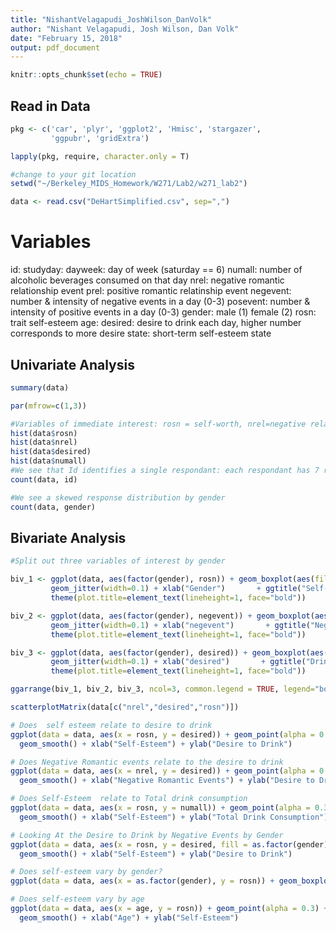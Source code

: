 ```yaml
---
title: "NishantVelagapudi_JoshWilson_DanVolk"
author: "Nishant Velagapudi, Josh Wilson, Dan Volk"
date: "February 15, 2018"
output: pdf_document
---
```


```r
knitr::opts_chunk$set(echo = TRUE)
```

## Read in Data

```r

pkg <- c('car', 'plyr', 'ggplot2', 'Hmisc', 'stargazer',
         'ggpubr', 'gridExtra')

lapply(pkg, require, character.only = T)

#change to your git location
setwd("~/Berkeley_MIDS_Homework/W271/Lab2/w271_lab2")

data <- read.csv("DeHartSimplified.csv", sep=",")
```

# Variables
id:
studyday:
dayweek: day of week (saturday == 6)
numall: number of alcoholic beverages consumed on that day
nrel: negative romantic relationship event
prel: positive romantic relatinship event
negevent: number & intensity of negative events in a day (0-3)
posevent: number & intensity of positive events in a day (0-3)
gender: male (1) female (2)
rosn: trait self-esteem
age:
desired: desire to drink each day, higher number corresponds to more desire
state: short-term self-esteem state

## Univariate Analysis

```r
summary(data)

par(mfrow=c(1,3))

#Variables of immediate interest: rosn = self-worth, nrel=negative relationship interactions, desired = desire to drink
hist(data$rosn)
hist(data$nrel)
hist(data$desired)
hist(data$numall)
#We see that Id identifies a single respondant: each respondant has 7 responses (one for each day of the week)
count(data, id)

#We see a skewed response distribution by gender
count(data, gender)


```

## Bivariate Analysis
```r
#Split out three variables of interest by gender

biv_1 <- ggplot(data, aes(factor(gender), rosn)) + geom_boxplot(aes(fill=factor(gender))) +
         geom_jitter(width=0.1) + xlab("Gender")       + ggtitle("Self-worth")      +
         theme(plot.title=element_text(lineheight=1, face="bold"))

biv_2 <- ggplot(data, aes(factor(gender), negevent)) + geom_boxplot(aes(fill=factor(gender))) +
         geom_jitter(width=0.1) + xlab("negevent")       + ggtitle("Neg. Rel. Events")      +
         theme(plot.title=element_text(lineheight=1, face="bold"))

biv_3 <- ggplot(data, aes(factor(gender), desired)) + geom_boxplot(aes(fill=factor(gender))) +
         geom_jitter(width=0.1) + xlab("desired")       + ggtitle("Drinking Desire")      +
         theme(plot.title=element_text(lineheight=1, face="bold"))

ggarrange(biv_1, biv_2, biv_3, ncol=3, common.legend = TRUE, legend="bottom")
```

```r
scatterplotMatrix(data[c("nrel","desired","rosn")])
```


```r

# Does  self esteem relate to desire to drink
ggplot(data = data, aes(x = rosn, y = desired)) + geom_point(alpha = 0.3) +
  geom_smooth() + xlab("Self-Esteem") + ylab("Desire to Drink")

# Does Negative Romantic events relate to the desire to drink
ggplot(data = data, aes(x = nrel, y = desired)) + geom_point(alpha = 0.3) +
  geom_smooth() + xlab("Negative Romantic Events") + ylab("Desire to Drink")

# Does Self-Esteem  relate to Total drink consumption
ggplot(data = data, aes(x = rosn, y = numall)) + geom_point(alpha = 0.3) +
  geom_smooth() + xlab("Self-Esteem") + ylab("Total Drink Consumption")

# Looking At the Desire to Drink by Negative Events by Gender
ggplot(data = data, aes(x = rosn, y = desired, fill = as.factor(gender))) + geom_point(alpha = 0.3) +
  geom_smooth() + xlab("Self-Esteem") + ylab("Desire to Drink")

# Does self-esteem vary by gender?
ggplot(data = data, aes(x = as.factor(gender), y = rosn)) + geom_boxplot(aes(fill=factor(gender))) + geom_jitter(width=0.1)

# Does self-esteem vary by age
ggplot(data = data, aes(x = age, y = rosn)) + geom_point(alpha = 0.3) +
  geom_smooth() + xlab("Age") + ylab("Self-Esteem")


```